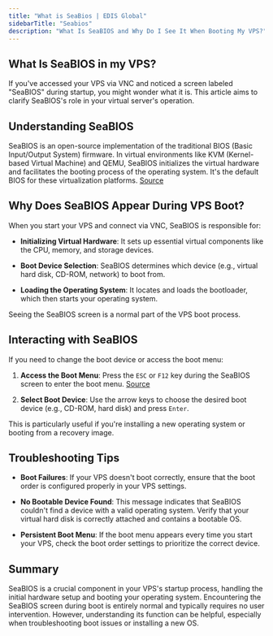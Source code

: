 ```yaml
---
title: "What is SeaBios | EDIS Global"
sidebarTitle: "Seabios"
description: "What Is SeaBIOS and Why Do I See It When Booting My VPS?"
---
```


## What Is SeaBIOS in my VPS?

If you've accessed your VPS via VNC and noticed a screen labeled "SeaBIOS" during startup, you might wonder what it is. This article aims to clarify SeaBIOS's role in your virtual server's operation.

## Understanding SeaBIOS

SeaBIOS is an open-source implementation of the traditional BIOS (Basic Input/Output System) firmware. In virtual environments like KVM (Kernel-based Virtual Machine) and QEMU, SeaBIOS initializes the virtual hardware and facilitates the booting process of the operating system. It's the default BIOS for these virtualization platforms. [Source](https://www.seabios.org/SeaBIOS)

## Why Does SeaBIOS Appear During VPS Boot?

When you start your VPS and connect via VNC, SeaBIOS is responsible for:

- **Initializing Virtual Hardware**: It sets up essential virtual components like the CPU, memory, and storage devices.

- **Boot Device Selection**: SeaBIOS determines which device (e.g., virtual hard disk, CD-ROM, network) to boot from.

- **Loading the Operating System**: It locates and loads the bootloader, which then starts your operating system.

Seeing the SeaBIOS screen is a normal part of the VPS boot process.

## Interacting with SeaBIOS

If you need to change the boot device or access the boot menu:

1. **Access the Boot Menu**: Press the `ESC` or `F12` key during the SeaBIOS screen to enter the boot menu. [Source](https://docs.redhat.com/en/documentation/red_hat_enterprise_linux/6/html/6.7_technical_notes/package-seabios)

2. **Select Boot Device**: Use the arrow keys to choose the desired boot device (e.g., CD-ROM, hard disk) and press `Enter`.

This is particularly useful if you're installing a new operating system or booting from a recovery image.

## Troubleshooting Tips

- **Boot Failures**: If your VPS doesn't boot correctly, ensure that the boot order is configured properly in your VPS settings.

- **No Bootable Device Found**: This message indicates that SeaBIOS couldn't find a device with a valid operating system. Verify that your virtual hard disk is correctly attached and contains a bootable OS.

- **Persistent Boot Menu**: If the boot menu appears every time you start your VPS, check the boot order settings to prioritize the correct device.

## Summary

SeaBIOS is a crucial component in your VPS's startup process, handling the initial hardware setup and booting your operating system. Encountering the SeaBIOS screen during boot is entirely normal and typically requires no user intervention. However, understanding its function can be helpful, especially when troubleshooting boot issues or installing a new OS.
